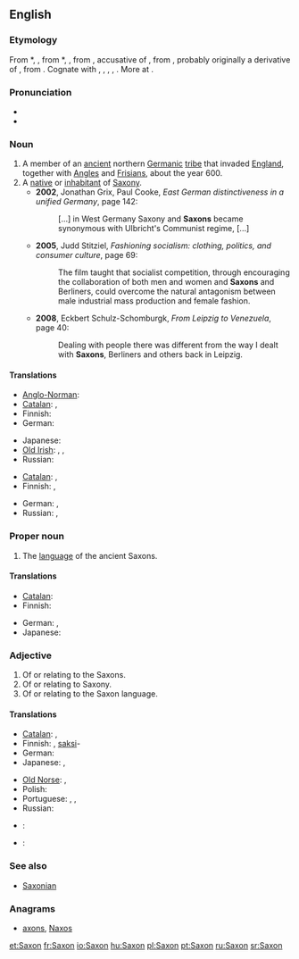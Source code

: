 ==English==
{{wikipedia}}

===Etymology===
From {{etyl|enm}} *{{term||Saxon|lang=enm}}, {{term|Saxoun|lang=enm}}, from {{etyl|fro}} *{{term||Saxoun|lang=fro}}, {{term|Saxon||Saxon|lang=fro}}, from {{etyl|LL.}} {{term|Saxonem|lang=la}}, accusative of {{term|Saxo||a Saxon|lang=la}}, from {{etyl|gmw}} {{recons|Sahsô|lang=gmw}}, probably originally a derivative of {{proto|Germanic|sahsan|rock, knife|lang=en}}, from {{proto|Indo-European|sÁk-||sek-|to cut|lang=en}}. Cognate with {{etyl|gml|-}} {{term|Sasse||someone speaking Saxon, i.e. (Middle) Low German|lang=gml}}, {{etyl|ang|-}} {{term|Seaxa||a Saxon|lang=ang}}, {{etyl|goh|-}} {{term|Sahso||a Saxon|lang=goh}}, {{etyl|is|-}} {{term|Saxi||a Saxon|lang=is}}, {{etyl|ang|-}} {{term|seax||a knife, hip-knife, an instrument for cutting, a short sword, dirk, dagger|lang=ang}}. More at {{l|en|sax}}.

===Pronunciation===
* {{IPA|/sæksən/}}
* {{rhymes|æksən}}

===Noun===
{{en-noun}}

# A member of an [[ancient]] northern [[Germanic]] [[tribe]] that invaded [[England]], together with [[Angle]]s and [[Frisian]]s, about the year 600.
# A [[native]] or [[inhabitant]] of [[Saxony]].
#* '''2002''', Jonathan Grix, Paul Cooke, ''East German distinctiveness in a unified Germany'', page 142:
#*: [...] in West Germany Saxony and '''Saxons''' became synonymous with Ulbricht's Communist regime, [...]
#* '''2005''', Judd Stitziel, ''Fashioning socialism: clothing, politics, and consumer culture'', page 69:
#*: The film taught that socialist competition, through encouraging the collaboration of both men and women and '''Saxons''' and Berliners, could overcome the natural antagonism between male industrial mass production and female fashion.
#* '''2008''', Eckbert Schulz-Schomburgk, ''From Leipzig to Venezuela'', page 40:
#*: Dealing with people there was different from the way I dealt with '''Saxons''', Berliners and others back in Leipzig.

====Translations====
{{trans-top|member of Saxon tribe}}
* [[Anglo-Norman]]: {{tø|xno|Saiscon|m}}
* [[Catalan]]: {{t|ca|saxó|m}}, {{t|ca|saxona|f}}
* Finnish: {{t+|fi|saksi}}
* German: {{t|de|Sachsen|m|p}}
{{trans-mid}}
* Japanese: {{t|ja|サクソン人|tr=sakuson jin}}
* [[Old Irish]]: {{tø|sga|Saxa|m}}, {{tø|sga|Saxanach|m}}, {{tø|sga|Sagsach|m}}
* Russian: {{t|ru|сакс|m|sc=Cyrl|tr=saks}}
{{trans-bottom}}

{{trans-top|native or inhabitant of Saxony}}
* [[Catalan]]: {{t|ca|saxó|m}}, {{t|ca|saxona|f}}
* Finnish: {{t|fi|saksi}}, {{t|fi|saksilainen}}
{{trans-mid}}
* German: {{t|de|Sachse|m}}, {{t|de|Sächsin|f}}
* Russian: {{t|ru|саксонец|m|sc=Cyrl|tr=saksónec}}, {{t|ru|саксонка|f|sc=Cyrl|tr=saksónka}}
{{trans-bottom}}

===Proper noun===
{{en-proper noun}}

# The [[language]] of the ancient Saxons.

====Translations====
{{trans-top|language of the Saxons}}
* [[Catalan]]: {{t|ca|saxó|m}}
* Finnish: {{t+|fi|saksi}}
{{trans-mid}}
* German: {{t-|de|Sächsisch|n}}, {{t|de|Altsächsisch|n}}
* Japanese: {{t|ja|サクソン語|tr=sakuson go}}
{{trans-bottom}}

===Adjective===
{{en-adj|-}}

# Of or relating to the Saxons.
# Of or relating to Saxony.
# Of or relating to the Saxon language.

====Translations====
{{trans-top|of Saxons, Saxony or Saxon language}}
* [[Catalan]]: {{t|ca|saxó|m}}, {{t|ca|saxona|f}}
* Finnish: {{t|fi|saksilainen}}, [[saksi]]-
* German: {{t+|de|sächsisch}}
* Japanese: {{t|ja|サクソン語の|tr=sakuson go no}} {{qualifier|language}}, {{t|ja|サクソン族の|tr=sakuson zoku no}} {{qualifier|of tribe}}
{{trans-mid}}
* [[Old Norse]]: {{tø|non|saxlenzkr}}, {{tø|non|saxneskr}}
* Polish: {{t+|pl|saksoński|m}}
* Portuguese: {{t|pt|saxão}}, {{t|pt|saxônio}}, {{t|pt|saxônico}}
* Russian: {{t|ru|саксонский|sc=Cyrl|tr=saksónskij}}
{{trans-bottom}}

{{checktrans-top}}
* {{ttbc|ia}}: {{t|ia|saxone}}
* {{ttbc|nds}}: {{t|nds|Sassen}}
{{trans-bottom}}

===See also===
* [[Saxonian]]

===Anagrams===
* [[axons#English|axons]], [[Naxos#English|Naxos]]

[[et:Saxon]]
[[fr:Saxon]]
[[io:Saxon]]
[[hu:Saxon]]
[[pl:Saxon]]
[[pt:Saxon]]
[[ru:Saxon]]
[[sr:Saxon]]